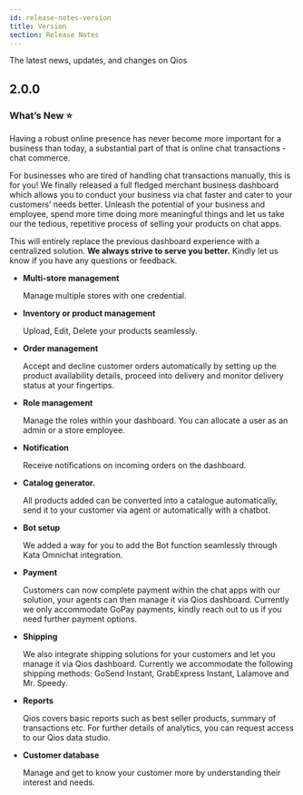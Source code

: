 ```yaml
---
id: release-notes-version
title: Version
section: Release Notes
---
```


The latest news, updates, and changes on Qios

## 2.0.0

<ImageWrapper>
  <NextImage
    src="/assets/images/products/qios/release-notes/qios-illustration.webp"
    alt="Qios Illustration"
    naturalWidth={720}
    naturalHeight={232}
  />
</ImageWrapper>

### What’s New ⭐️

Having a robust online presence has never become more important for a business than today, a substantial part of that is online chat transactions - chat commerce.

For businesses who are tired of handling chat transactions manually, this is for you! We finally released a full fledged merchant business dashboard which allows you to conduct your business via chat faster and cater to your customers’ needs better. Unleash the potential of your business and employee, spend more time doing more meaningful things and let us take our the tedious, repetitive process of selling your products on chat apps.

This will entirely replace the previous dashboard experience with a centralized solution. **We always strive to serve you better.** Kindly let us know if you have any questions or feedback.

- **Multi-store management**

  Manage multiple stores with one credential.

- **Inventory or product management**

  Upload, Edit, Delete your products seamlessly.

- **Order management**

  Accept and decline customer orders automatically by setting up the product availability details, proceed into delivery and monitor delivery status at your fingertips.

- **Role management**

  Manage the roles within your dashboard. You can allocate a user as an admin or a store employee.

- **Notification**

  Receive notifications on incoming orders on the dashboard.

- **Catalog generator.**

  All products added can be converted into a catalogue automatically, send it to your customer via agent or automatically with a chatbot.

- **Bot setup**

  We added a way for you to add the Bot function seamlessly through Kata Omnichat integration.

- **Payment**

  Customers can now complete payment within the chat apps with our solution, your agents can then manage it via Qios dashboard. Currently we only accommodate GoPay payments, kindly reach out to us if you need further payment options.

- **Shipping**

  We also integrate shipping solutions for your customers and let you manage it via Qios dashboard. Currently we accommodate the following shipping methods: GoSend Instant, GrabExpress Instant, Lalamove and Mr. Speedy.

- **Reports**

  Qios covers basic reports such as best seller products, summary of transactions etc. For further details of analytics, you can request access to our Qios data studio.

- **Customer database**

  Manage and get to know your customer more by understanding their interest and needs.
